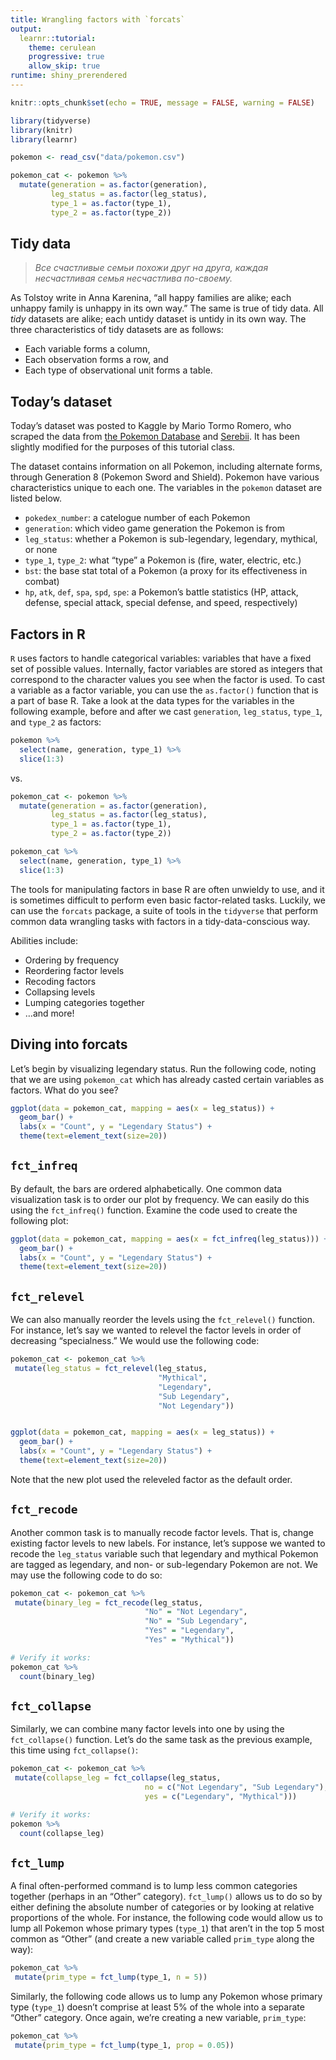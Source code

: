 ---
title: Wrangling factors with `forcats`
output: 
  learnr::tutorial:
    theme: cerulean
    progressive: true
    allow_skip: true
runtime: shiny_prerendered
---

```{r setup, include=FALSE}
knitr::opts_chunk$set(echo = TRUE, message = FALSE, warning = FALSE)

library(tidyverse)
library(knitr)
library(learnr)

pokemon <- read_csv("data/pokemon.csv")

pokemon_cat <- pokemon %>% 
  mutate(generation = as.factor(generation),
         leg_status = as.factor(leg_status),
         type_1 = as.factor(type_1),
         type_2 = as.factor(type_2))
```

## Tidy data

>*Все счастливые семьи похожи друг на друга, каждая несчастливая семья несчастлива по-своему.*

As Tolstoy write in Anna Karenina, "all happy families are alike; each unhappy 
family is unhappy in its own way." The same is true of tidy data. All *tidy* 
datasets are alike; each untidy dataset is untidy in its own way. The three
characteristics of tidy datasets are as follows:

- Each variable forms a column,
- Each observation forms a row, and
- Each type of observational unit forms a table.

## Today's dataset

Today's dataset was posted to Kaggle by Mario Tormo Romero, who scraped the data 
from [the Pokemon Database](https://pokemondb.net) and 
[Serebii](https://www.serebii.net). It has been slightly modified for the 
purposes of this tutorial class. 

The dataset contains information on all Pokemon, including alternate forms,
through Generation 8 (Pokemon Sword and Shield). Pokemon have various
characteristics unique to each one. The variables in the `pokemon` dataset are
listed below.

- `pokedex_number`: a catelogue number of each Pokemon
- `generation`: which video game generation the Pokemon is from
- `leg_status`: whether a Pokemon is sub-legendary, legendary, mythical, or none
- `type_1`, `type_2`: what "type" a Pokemon is (fire, water, electric, etc.)
- `bst`: the base stat total of a Pokemon (a proxy for its effectiveness in 
combat)
- `hp`, `atk`, `def`, `spa`, `spd`, `spe`: a Pokemon's battle statistics (HP,
attack, defense, special attack, special defense, and speed, respectively)

## Factors in R

`R` uses factors to handle categorical variables: variables that have a fixed 
set of possible values. Internally, factor variables are stored as integers that 
correspond to the character values you see when the factor is used. To cast a 
variable as a factor variable, you can use the `as.factor()` function that is a
part of base R. Take a look at the data types for the variables in the following
example, before and after we cast `generation`, `leg_status`, `type_1`, and
`type_2` as factors:

```{r factor-1, exercise = TRUE}
pokemon %>% 
  select(name, generation, type_1) %>% 
  slice(1:3)
```

vs.

```{r factor-2, exercise = TRUE}
pokemon_cat <- pokemon %>% 
  mutate(generation = as.factor(generation),
         leg_status = as.factor(leg_status),
         type_1 = as.factor(type_1),
         type_2 = as.factor(type_2))

pokemon_cat %>% 
  select(name, generation, type_1) %>% 
  slice(1:3)
```

The tools for manipulating factors in base R are often unwieldy to use,
and it is sometimes difficult to perform even basic factor-related tasks. 
Luckily, we can use the `forcats` package, a suite of tools in the `tidyverse` 
that perform common data wrangling tasks with factors in a tidy-data-conscious
way.

Abilities include:

- Ordering by frequency
- Reordering factor levels 
- Recoding factors 
- Collapsing levels
- Lumping categories together 
- ...and more! 

## Diving into forcats

Let's begin by visualizing legendary status. Run the following code, noting 
that we are using `pokemon_cat` which has already casted certain variables as
factors. What do you see?

```{r plot-1, exercise = TRUE}
ggplot(data = pokemon_cat, mapping = aes(x = leg_status)) +
  geom_bar() + 
  labs(x = "Count", y = "Legendary Status") +
  theme(text=element_text(size=20))
```

## `fct_infreq`

By default, the bars are ordered alphabetically. One common data
visualization task is to order our plot by frequency. We can easily do this
using the `fct_infreq()` function. Examine the code used to create the 
following plot:

```{r fct_infreq, exercise = TRUE}
ggplot(data = pokemon_cat, mapping = aes(x = fct_infreq(leg_status))) +
  geom_bar() + 
  labs(x = "Count", y = "Legendary Status") +
  theme(text=element_text(size=20))
```

## `fct_relevel`

We can also manually reorder the levels using the `fct_relevel()` function. For
instance, let's say we wanted to relevel the factor levels in order of 
decreasing "specialness." We would use the following code:

```{r fct-relevel, exercise = TRUE}
pokemon_cat <- pokemon_cat %>%
 mutate(leg_status = fct_relevel(leg_status, 
                                 "Mythical", 
                                 "Legendary",
                                 "Sub Legendary",
                                 "Not Legendary"))


ggplot(data = pokemon_cat, mapping = aes(x = leg_status)) +
  geom_bar() +
  labs(x = "Count", y = "Legendary Status") +
  theme(text=element_text(size=20))
```

Note that the new plot used the releveled factor as the default order.

## `fct_recode`

Another common task is to manually recode factor levels. That is, change 
existing factor levels to new labels. For instance, let's suppose we wanted to
recode the `leg_status` variable such that legendary and mythical Pokemon are
tagged as legendary, and non- or sub-legendary Pokemon are not. We may use
the following code to do so:

```{r fct-recode, exercise = TRUE}
pokemon_cat <- pokemon_cat %>% 
 mutate(binary_leg = fct_recode(leg_status,
                              "No" = "Not Legendary",
                              "No" = "Sub Legendary",
                              "Yes" = "Legendary",
                              "Yes" = "Mythical")) 

# Verify it works:
pokemon_cat %>% 
  count(binary_leg)
```

## `fct_collapse`

Similarly, we can combine many factor levels into one by using the
`fct_collapse()` function. Let's do the same task as the previous example, this
time using `fct_collapse()`:

```{r fct-collapse, exercise = TRUE}
pokemon_cat <- pokemon_cat %>% 
 mutate(collapse_leg = fct_collapse(leg_status,
                              no = c("Not Legendary", "Sub Legendary"),
                              yes = c("Legendary", "Mythical")))

# Verify it works:
pokemon %>% 
  count(collapse_leg)
```

## `fct_lump`

A final often-performed command is to lump less common categories together
(perhaps in an "Other" category). `fct_lump()` allows us to do so by either 
defining the absolute number of categories or by looking at relative proportions 
of the whole. For instance, the following code would allow us to lump all 
Pokemon whose primary types (`type_1`) that aren't in the top 5 most common as 
"Other" (and create a new variable called `prim_type` along the way):

```{r fct-lump-21, exercise = TRUE}
pokemon_cat %>% 
 mutate(prim_type = fct_lump(type_1, n = 5)) 
```

Similarly, the following code allows us to lump any Pokemon whose primary type
(`type_1`) doesn't comprise at least 5% of the whole into a separate "Other"
category. Once again, we're creating a new variable, `prim_type`:

```{r fct-lump-2, exercise = TRUE}
pokemon_cat %>% 
 mutate(prim_type = fct_lump(type_1, prop = 0.05))
```